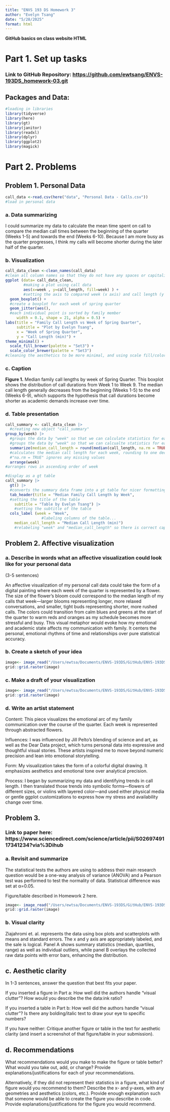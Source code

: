 ```yaml
---
title: "ENVS 193 DS Homework 3"
author: "Evelyn Tsang"
date: "5/28/2025"
format: html
---
```

**GitHub basics on class website HTML**


# Part 1. Set up tasks

### Link to GitHub Repository: <https://github.com/ewtsang/ENVS-193DS_homework-03.git>

## Packages and Data:

```r
#loading in libraries
library(tidyverse)
library(here)
library(gt)
library(janitor)
library(readxl)
library(dplyr)
library(ggplot2)
library(magick)
```

# Part 2. Problems

## Problem 1. Personal Data

```r
call_data <-read.csv(here("data", "Personal Data - Calls.csv"))
#load in personal data
```

### a. Data summarizing

I could summarize my data to calculate the mean time spent on call to compare the median call times between the beginning of the quarter (Weeks 1-5) and towards the end (Weeks 6-10). Because I am more busy as the quarter progresses, I think my calls will become shorter during the later half of the quarter.

### b. Visualization

```r
call_data_clean <-clean_names(call_data)
#clean all column names so that they do not have any spaces or capitalization
ggplot (data= call_data_clean,
        #making a plot using call data
        aes(x=week , y=call_length, fill=week) ) +
        #setting the axis to compared week (x axis) and call length (y axis)
  geom_boxplot() +
  #create a boxplot for each week of spring quarter
  geom_jitter(aes(), 
  #each individual point is sorted by family member 
     width = 0.1, shape = 21, alpha = 0.5) +
labs(title = "Family Call Length vs Week of Spring Quarter", 
     subtitle = "Plot by Evelyn Tsang", 
     x = "Week of Spring Quarter", 
     y = "Call Length (min)") +
theme_minimal() + 
  scale_fill_brewer(palette = "Set3") +
  scale_color_brewer(palette = "Set3")
#cleaning the aesthetics to be more minimal, and using scale fill/color manual to change 
```

### c. Caption

**Figure 1.** Median family call lengths by week of Spring Quarter. This boxplot shows the distribution of call durations from Week 1 to Week 9. The median call length generally decreases from the beginning (Weeks 1-5) to the end (Weeks 6-9), which supports the hypothesis that call durations become shorter as academic demands increase over time.

### d. Table presentation

```r
call_summary <- call_data_clean |> 
  #creating new object "call_summary"
group_by(week) |> 
  #groups the data by "week" so that we can calculate statistics for each individual week of the spring quarter
  #groups the data by "week" so that we can calcualte statistics for each individual week of the spring quarter
  summarize(median_call_length = round(median(call_length, na.rm = TRUE), 1)) |> 
  #calculates the median call length for each week, rounding to one decimal point
  #"na.rm = TRUE" ignores any missing values
  arrange(week)
#arranges rows in ascending order of week

#display as a gt table
call_summary |> 
  gt() |> 
  #converts the summary data frame into a gt table for nicer formatting
  tab_header(title = "Median Family Call Length by Week",
  #setting the title of the table
    subtitle = "Table by Evelyn Tsang") |> 
    #setting the subtitle of the table
  cols_label (week = "Week",
                #labeling columns of the table...
    median_call_length = "Median Call Length (min)")
    #relabeling "week" and "median_call_length" so there is correct capitalization and so there are units displayed
```


## Problem 2. Affective visualization

### a. Describe in words what an affective visualization could look like for your personal data
(3-5 sentences)

An affective visualization of my personal call data could take the form of a digital painting where each week of the quarter is represented by a flower. The size of the flower's bloom could correspond to the median length of my calls that week—larger blooms representing longer, more relaxed conversations, and smaller, tight buds representing shorter, more rushed calls. The colors could transition from calm blues and greens at the start of the quarter to warm reds and oranges as my schedule becomes more stressful and busy. This visual metaphor would evoke how my emotional and academic state affects my communication with family. It centers the personal, emotional rhythms of time and relationships over pure statistical accuracy.

### b. Create a sketch of your idea

```r
image<- image_read("/Users/ewtsa/Documents/ENVS-193DS/GitHub/ENVS-193DS_homework-03/HW3Paper.jpg")
grid::grid.raster(image)
```


### c. Make a draft of your visualization

```r
image<- image_read("/Users/ewtsa/Documents/ENVS-193DS/GitHub/ENVS-193DS_homework-03/HW3Draft.jpg")
grid::grid.raster(image)
```


### d. Write an artist statement

Content:
This piece visualizes the emotional arc of my family communication over the course of the quarter. Each week is represented through abstracted flowers.

Influences:
I was influenced by Jill Pelto’s blending of science and art, as well as the Dear Data project, which turns personal data into expressive and thoughtful visual stories. These artists inspired me to move beyond numeric precision and lean into emotional storytelling.

Form:
My visualization takes the form of a colorful digital drawing. It emphasizes aesthetics and emotional tone over analytical precision.

Process:
I began by summarizing my data and identifying trends in call length. I then translated those trends into symbolic forms—flowers of different sizes, or violins with layered color—and used either physical media or gentle ggplot customizations to express how my stress and availability change over time.

## Problem 3.

### Link to paper here: https://www.sciencedirect.com/science/article/pii/S0269749117341234?via%3Dihub

### a. Revisit and summarize
The statistical tests the authors are using to address their main research question would be a one-way analysis of variance (ANOVA) and a Pearson test was performed to test the normality of data. Statistical difference was set at α=0.05.

Figure/table described in Homework 2 here.
```r
image<- image_read("/Users/ewtsa/Documents/ENVS-193DS/GitHub/ENVS-193DS_homework-03/Ziajahromi.jpg")
grid::grid.raster(image)
```


### b. Visual clarity

Ziajahromi et. al. represents the data using box plots and scatterplots with means and standard errors. The x and y axis are appropriately labeled, and the sale is logical. Panel A shows summary statistics (median, quartiles, range) as well as individual outliers, while panel B overlays the collected raw data points with error bars, enhancing the distribution.

## c. Aesthetic clarity
In 1-3 sentences, answer the question that best fits your paper.

If you inserted a figure in Part a: How well did the authors handle “visual clutter”? How would you describe the the data:ink ratio?

If you inserted a table in Part b: How well did the authors handle “visual clutter”? Is there any bolding/italic text to draw your eye to specific numbers?

If you have neither: Critique another figure or table in the text for aesthetic clarity (and insert a screenshot of that figure/table in your submission).

## d. Recommendations
What recommendations would you make to make the figure or table better? What would you take out, add, or change? Provide explanations/justifications for each of your recommendations.

Alternatively, if they did not represent their statistics in a figure, what kind of figure would you recommend to them? Describe the x- and y-axes, with any geometries and aesthetics (colors, etc.). Provide enough explanation such that someone would be able to create the figure you describe in code. Provide explanations/justifications for the figure you would recommend.